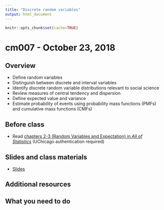 ```yaml
---
title: "Discrete random variables"
output: html_document
---
```


```r
knitr::opts_chunk$set(cache=TRUE)
```

# cm007 - October 23, 2018

## Overview

* Define random variables
* Distinguish between discrete and interval variables
* Identify discrete random variable distributions relevant to social science
* Review measures of central tendency and dispersion
* Define expected value and variance
* Estimate probability of events using probability mass functions (PMFs) and cumulative mass functions (CMFs)

## Before class

* Read [chapters 2-3 (Random Variables and Expectation) in *All of Statistics*](https://link-springer-com.proxy.uchicago.edu/book/10.1007%2F978-0-387-21736-9) (UChicago authentication required)

## Slides and class materials

* [Slides](extras/cm007_slides.html)

## Additional resources

## What you need to do

